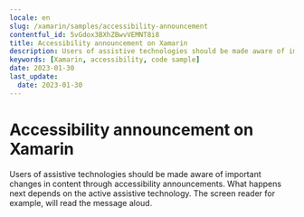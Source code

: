```yaml
---
locale: en
slug: /xamarin/samples/accessibility-announcement
contentful_id: 5vGdox3BXhZBwvVEMNT8i8
title: Accessibility announcement on Xamarin
description: Users of assistive technologies should be made aware of important changes in content through accessibility announcements.
keywords: [Xamarin, accessibility, code sample]
date: 2023-01-30
last_update:
  date: 2023-01-30
---
```


# Accessibility announcement on Xamarin

Users of assistive technologies should be made aware of important changes in content through accessibility announcements. What happens next depends on the active assistive technology. The screen reader for example, will read the message aloud.

<CodeSample id="accessibility-announcement" framework="xamarin" locale="en"/>
